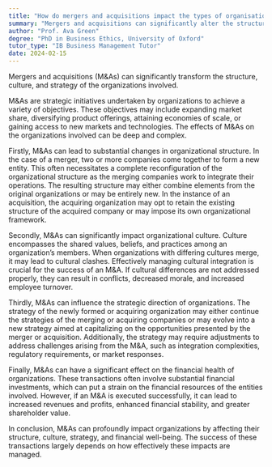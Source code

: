```yaml
---
title: "How do mergers and acquisitions impact the types of organisations?"
summary: "Mergers and acquisitions can significantly alter the structure, culture, and strategy of the organisations involved."
author: "Prof. Ava Green"
degree: "PhD in Business Ethics, University of Oxford"
tutor_type: "IB Business Management Tutor"
date: 2024-02-15
---
```


Mergers and acquisitions (M&As) can significantly transform the structure, culture, and strategy of the organizations involved.

M&As are strategic initiatives undertaken by organizations to achieve a variety of objectives. These objectives may include expanding market share, diversifying product offerings, attaining economies of scale, or gaining access to new markets and technologies. The effects of M&As on the organizations involved can be deep and complex.

Firstly, M&As can lead to substantial changes in organizational structure. In the case of a merger, two or more companies come together to form a new entity. This often necessitates a complete reconfiguration of the organizational structure as the merging companies work to integrate their operations. The resulting structure may either combine elements from the original organizations or may be entirely new. In the instance of an acquisition, the acquiring organization may opt to retain the existing structure of the acquired company or may impose its own organizational framework.

Secondly, M&As can significantly impact organizational culture. Culture encompasses the shared values, beliefs, and practices among an organization’s members. When organizations with differing cultures merge, it may lead to cultural clashes. Effectively managing cultural integration is crucial for the success of an M&A. If cultural differences are not addressed properly, they can result in conflicts, decreased morale, and increased employee turnover.

Thirdly, M&As can influence the strategic direction of organizations. The strategy of the newly formed or acquiring organization may either continue the strategies of the merging or acquiring companies or may evolve into a new strategy aimed at capitalizing on the opportunities presented by the merger or acquisition. Additionally, the strategy may require adjustments to address challenges arising from the M&A, such as integration complexities, regulatory requirements, or market responses.

Finally, M&As can have a significant effect on the financial health of organizations. These transactions often involve substantial financial investments, which can put a strain on the financial resources of the entities involved. However, if an M&A is executed successfully, it can lead to increased revenues and profits, enhanced financial stability, and greater shareholder value.

In conclusion, M&As can profoundly impact organizations by affecting their structure, culture, strategy, and financial well-being. The success of these transactions largely depends on how effectively these impacts are managed.
    
